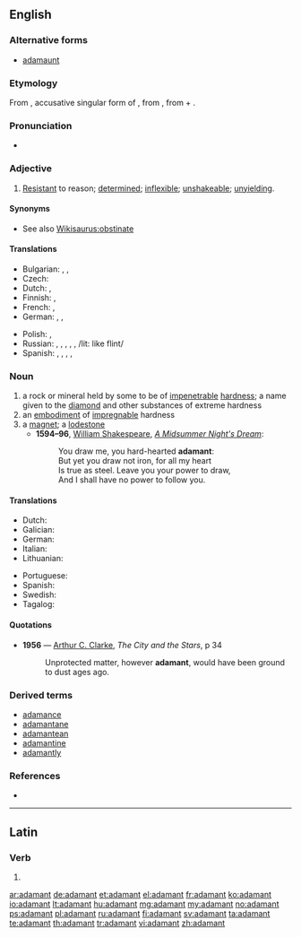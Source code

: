 ==English==
{{wikipedia}}

===Alternative forms===
* [[adamaunt]] {{qualifier|obsolete}}

===Etymology===
From {{etyl|la}} {{term|adamantem|||lang=la}}, accusative singular form of {{term|adamas|adamās|hard as steel|lang=la}}, from {{etyl|grc}} {{term|sc=polytonic|ἀδάμας|tr=adamas||invincible}}, from {{term|sc=polytonic|ἀ-|tr=a-||not}} + {{term|sc=polytonic|δαμάζω|tr=damazo||I tame}}.

===Pronunciation===
* {{audio|En-us-adamant.ogg|Audio (US)}}

===Adjective===
{{en-adj}}

# [[resistant#English|Resistant]] to reason; [[determined]]; [[inflexible]]; [[unshakeable]]; [[unyielding]].

====Synonyms====
* See also [[Wikisaurus:obstinate]]

====Translations====
{{trans-top|resistant to reason; determined; inflexible; unshakeable; unyielding}}
* Bulgarian: {{t|bg|твърд}}, {{t|bg|неподатлив}}, {{t|bg|непреклонен}}
* Czech: {{t|cs|neoblomný}}
* Dutch: {{t|nl|onbuigzaam}}, {{t|nl|onvermurwbaar}}
* Finnish: {{t|fi|peräänantamaton}}, {{t|fi|järkkymätön}}
* French: {{t+|fr|inflexible}}, {{t+|fr|catégorique}}
* German: {{t|de|unnachgiebig}}, {{t|de|unerbittlich}}, {{t+|de|felsenfest}}
{{trans-mid}}
* Polish: {{t|pl|nieustępliwy}}, {{t|pl|zdecydowany|m}}
* Russian: {{t|ru|неподатливый|tr=nepodátlivyj}}, {{t|ru|непреклонный|tr=nepreklónnyj}}, {{t|ru|категоричный|tr=kategoríčnyj}}, {{t|ru|непоколебимый|tr=nepokolebímyj}}, {{t+|ru|твёрдый|tr=tv'órdyj}}, {{t|ru|как кремень|sc=Cyrl|alt=как креме́нь|tr=kak kremén'}} {{qualifier|idiomatic}} /lit: like flint/
* Spanish: {{t+|es|firme}}, {{t|es|categórico}}, {{t|es|inflexible}}, {{t|es|impenetrable}}, {{t|es|obstinado}}
{{trans-bottom}}

===Noun===
{{en-noun}}

# a rock or mineral held by some to be of [[impenetrable]] [[hardness]]; a name given to the [[diamond]] and other substances of extreme hardness
# an [[embodiment]] of [[impregnable]] hardness
# a [[magnet]]; a [[lodestone]]
#* '''1594&ndash;96''', [[w:William Shakespeare|William Shakespeare]], ''[[w:A Midsummer Night's Dream|A Midsummer Night's Dream]]'':
#*: You draw me, you hard-hearted '''adamant''':
#*: But yet you draw not iron, for all my heart
#*: Is true as steel. Leave you your power to draw,
#*: And I shall have no power to follow you.

====Translations====
{{trans-top|a rock or mineral held by some to be of impenetrable]] hardness; a name given to the diamond and other substances of extreme hardness}}
* Dutch: {{t|nl|adamant}}
* Galician: {{t|gl|adamantium}}
* German: {{t|de|adamant}}
* Italian: {{t|it|adamantino}}
* Lithuanian: {{t|lt|adamantas}}
{{trans-mid}}
* Portuguese: {{t|pt|adamantino}}
* Spanish: {{t|es|adamantino}}
* Swedish: {{t|sv|adamant}}
* Tagalog: {{t|tl|adamantina}}
{{trans-bottom}}

====Quotations====
* '''1956''' — [[w:Arthur C. Clarke|Arthur C. Clarke]], ''The City and the Stars'', p 34
*: Unprotected matter, however '''adamant''', would have been ground to dust ages ago.

===Derived terms===
* [[adamance]] {{pos n}}
* [[adamantane]] {{pos a}}
* [[adamantean]] {{pos a}}
* [[adamantine]] {{pos a}}
* [[adamantly]] {{pos adv}}

===References===
* {{R:Webster 1913}}

----

==Latin==

===Verb===
{{la-verb-form|adamant}}

# {{conjugation of|adamo|adamō|3|p|pres|act|ind|lang=la}}

[[ar:adamant]]
[[de:adamant]]
[[et:adamant]]
[[el:adamant]]
[[fr:adamant]]
[[ko:adamant]]
[[io:adamant]]
[[lt:adamant]]
[[hu:adamant]]
[[mg:adamant]]
[[my:adamant]]
[[no:adamant]]
[[ps:adamant]]
[[pl:adamant]]
[[ru:adamant]]
[[fi:adamant]]
[[sv:adamant]]
[[ta:adamant]]
[[te:adamant]]
[[th:adamant]]
[[tr:adamant]]
[[vi:adamant]]
[[zh:adamant]]